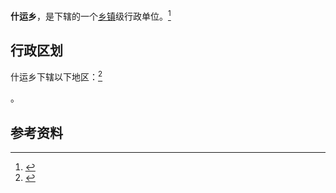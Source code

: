 {{中国乡级行政区|46/90/30/202/000}}

'''什运乡'''，是{{PRC admin/fullname|46/90/30/202/000|3}}下辖的一个[[乡镇|乡镇]]级行政单位。<ref>{{PRC admin/ref sgc|{{PRC admin/parent|46/90/30/202/000}}}}</ref>

== 行政区划 ==

什运乡下辖以下地区：<ref>{{PRC admin/ref sgc|46/90/30/202/000}}</ref>

{{PRC admin/children|46/90/30/202/000}}。

== 参考资料 ==

{{reflist}}

{{行政区划小作品}}
{{PRC admin/navcat|46/90/30/202/000}}